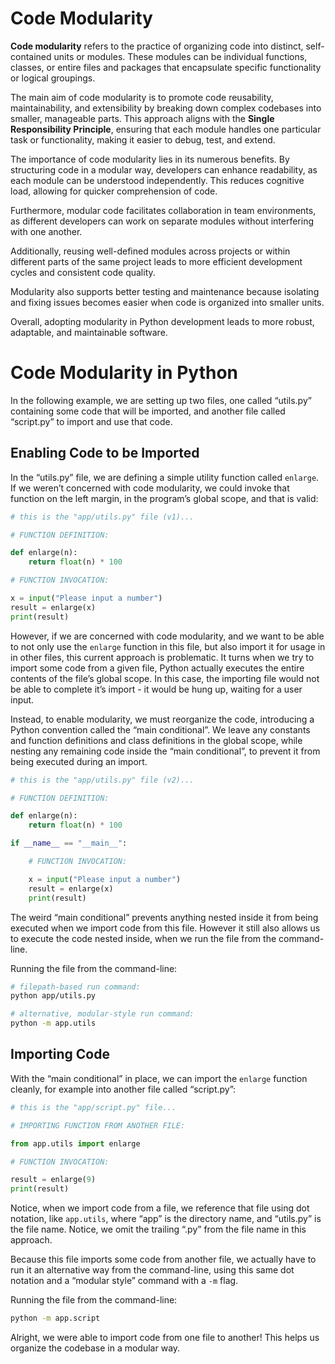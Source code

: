 # Code Modularity

**Code modularity** refers to the practice of organizing code into distinct, self-contained units or modules. These modules can be individual functions, classes, or entire files and packages that encapsulate specific functionality or logical groupings.

The main aim of code modularity is to promote code reusability, maintainability, and extensibility by breaking down complex codebases into smaller, manageable parts. This approach aligns with the **Single Responsibility Principle**, ensuring that each module handles one particular task or functionality, making it easier to debug, test, and extend.

The importance of code modularity lies in its numerous benefits. By structuring code in a modular way, developers can enhance readability, as each module can be understood independently. This reduces cognitive load, allowing for quicker comprehension of code.

Furthermore, modular code facilitates collaboration in team environments, as different developers can work on separate modules without interfering with one another.

Additionally, reusing well-defined modules across projects or within different parts of the same project leads to more efficient development cycles and consistent code quality.

Modularity also supports better testing and maintenance because isolating and fixing issues becomes easier when code is organized into smaller units.

Overall, adopting modularity in Python development leads to more robust, adaptable, and maintainable software.

# Code Modularity in Python

In the following example, we are setting up two files, one called "utils.py" containing some code that will be imported, and another file called "script.py" to import and use that code.

## Enabling Code to be Imported

In the "utils.py" file, we are defining a simple utility function called `enlarge`. If we weren't concerned with code modularity, we could invoke that function on the left margin, in the program's global scope, and that is valid:

``` python
# this is the "app/utils.py" file (v1)...

# FUNCTION DEFINITION:

def enlarge(n):
    return float(n) * 100

# FUNCTION INVOCATION:

x = input("Please input a number")
result = enlarge(x)
print(result)
```

However, if we are concerned with code modularity, and we want to be able to not only use the `enlarge` function in this file, but also import it for usage in in other files, this current approach is problematic. It turns when we try to import some code from a given file, Python actually executes the entire contents of the file's global scope. In this case, the importing file would not be able to complete it's import - it would be hung up, waiting for a user input.


Instead, to enable modularity, we must reorganize the code, introducing a Python convention called the "main conditional". We leave any constants and function definitions and class definitions in the global scope, while nesting any remaining code inside the "main conditional", to prevent it from being executed during an import.

``` python
# this is the "app/utils.py" file (v2)...

# FUNCTION DEFINITION:

def enlarge(n):
    return float(n) * 100

if __name__ == "__main__":

    # FUNCTION INVOCATION:

    x = input("Please input a number")
    result = enlarge(x)
    print(result)

```

The weird "main conditional" prevents anything nested inside it from being executed when we import code from this file. However it still also allows us to execute the code nested inside, when we run the file from the command-line.

Running the file from the command-line:

```sh
# filepath-based run command:
python app/utils.py

# alternative, modular-style run command:
python -m app.utils
```

## Importing Code

With the "main conditional" in place, we can import the `enlarge` function cleanly, for example into another file called "script.py":

``` python
# this is the "app/script.py" file...

# IMPORTING FUNCTION FROM ANOTHER FILE:

from app.utils import enlarge

# FUNCTION INVOCATION:

result = enlarge(9)
print(result)
```

Notice, when we import code from a file, we reference that file using dot notation, like `app.utils`, where "app" is the directory name, and "utils.py" is the file name. Notice, we omit the trailing ".py" from the file name in this approach.

Because this file imports some code from another file, we actually have to run it an alternative way from the command-line, using this same dot notation and a "modular style" command with a `-m` flag.

Running the file from the command-line:

```sh
python -m app.script
```

Alright, we were able to import code from one file to another! This helps us organize the codebase in a modular way.
